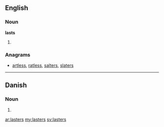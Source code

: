 ==English==

===Noun===
'''lasts'''

# {{plural of|last}}

===Anagrams===
* [[artless#English|artless]], [[ratless#English|ratless]], [[salters#English|salters]], [[slaters#English|slaters]]

----

==Danish==
===Noun===
{{infl|da|noun form|g=c}}

# {{form of|genitive plural indefinite|last|lang=da}}

[[ar:lasters]]
[[my:lasters]]
[[sv:lasters]]